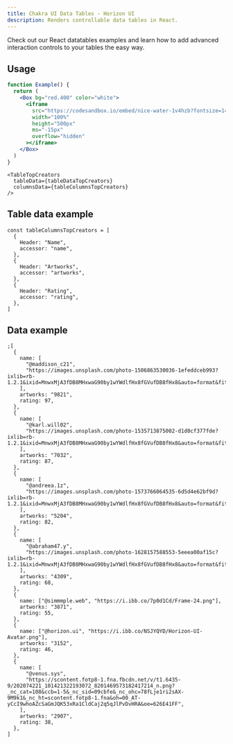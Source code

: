 ```yaml
---
title: Chakra UI Data Tables - Horizon UI
description: Renders controllable data tables in React.
---
```


Check out our React datatables examples and learn how to add advanced
interaction controls to your tables the easy way.

## Usage

```jsx
function Example() {
  return (
    <Box bg="red.400" color="white">
      <iframe
        src="https://codesandbox.io/embed/nice-water-1v4hzb?fontsize=14&hidenavigation=1&initialpath=%2Fdata-tables&module=%2Fsrc%2Fcomponents%2FdataTables.js&theme=dark"
        width="100%"
        height="500px"
        ms="-15px"
        overflow="hidden"
      ></iframe>
    </Box>
  )
}
```

```tsx
<TableTopCreators
  tableData={tableDataTopCreators}
  columnsData={tableColumnsTopCreators}
/>
```

## Table data example

```tsx
const tableColumnsTopCreators = [
  {
    Header: "Name",
    accessor: "name",
  },
  {
    Header: "Artworks",
    accessor: "artworks",
  },
  {
    Header: "Rating",
    accessor: "rating",
  },
]
```

## Data example

```tsx
;[
  {
    name: [
      "@maddison_c21",
      "https://images.unsplash.com/photo-1506863530036-1efeddceb993?ixlib=rb-1.2.1&ixid=MnwxMjA3fDB8MHxwaG90by1wYWdlfHx8fGVufDB8fHx8&auto=format&fit=crop&w=2244&q=80",
    ],
    artworks: "9821",
    rating: 97,
  },
  {
    name: [
      "@karl.will02",
      "https://images.unsplash.com/photo-1535713875002-d1d0cf377fde?ixlib=rb-1.2.1&ixid=MnwxMjA3fDB8MHxwaG90by1wYWdlfHx8fGVufDB8fHx8&auto=format&fit=crop&w=1780&q=80",
    ],
    artworks: "7032",
    rating: 87,
  },
  {
    name: [
      "@andreea.1z",
      "https://images.unsplash.com/photo-1573766064535-6d5d4e62bf9d?ixlib=rb-1.2.1&ixid=MnwxMjA3fDB8MHxwaG90by1wYWdlfHx8fGVufDB8fHx8&auto=format&fit=crop&w=1315&q=80",
    ],
    artworks: "5204",
    rating: 82,
  },
  {
    name: [
      "@abraham47.y",
      "https://images.unsplash.com/photo-1628157588553-5eeea00af15c?ixlib=rb-1.2.1&ixid=MnwxMjA3fDB8MHxwaG90by1wYWdlfHx8fGVufDB8fHx8&auto=format&fit=crop&w=1780&q=80",
    ],
    artworks: "4309",
    rating: 68,
  },
  {
    name: ["@simmmple.web", "https://i.ibb.co/7p0d1Cd/Frame-24.png"],
    artworks: "3871",
    rating: 55,
  },
  {
    name: ["@horizon.ui", "https://i.ibb.co/NSJYQYD/Horizon-UI-Avatar.png"],
    artworks: "3152",
    rating: 46,
  },
  {
    name: [
      "@venus.sys",
      "https://scontent.fotp8-1.fna.fbcdn.net/v/t1.6435-9/202074221_101421322193072_8201469573182417214_n.png?_nc_cat=108&ccb=1-5&_nc_sid=09cbfe&_nc_ohc=78fLje1ri2sAX-9M9k1&_nc_ht=scontent.fotp8-1.fna&oh=00_AT-yCcI9whoAZcSaGmJQK53xRa1CldCaj2q5qJlPvDvHRA&oe=626E41FF",
    ],
    artworks: "2907",
    rating: 38,
  },
]
```
